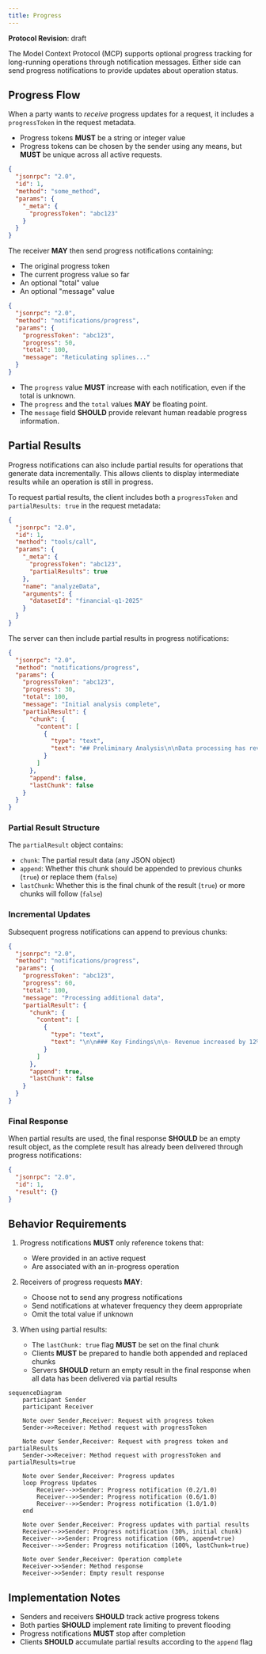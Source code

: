 ```yaml
---
title: Progress
---
```


<Info>**Protocol Revision**: draft</Info>

The Model Context Protocol (MCP) supports optional progress tracking for long-running
operations through notification messages. Either side can send progress notifications to
provide updates about operation status.

## Progress Flow

When a party wants to _receive_ progress updates for a request, it includes a
`progressToken` in the request metadata.

- Progress tokens **MUST** be a string or integer value
- Progress tokens can be chosen by the sender using any means, but **MUST** be unique
  across all active requests.

```json
{
  "jsonrpc": "2.0",
  "id": 1,
  "method": "some_method",
  "params": {
    "_meta": {
      "progressToken": "abc123"
    }
  }
}
```

The receiver **MAY** then send progress notifications containing:

- The original progress token
- The current progress value so far
- An optional "total" value
- An optional "message" value

```json
{
  "jsonrpc": "2.0",
  "method": "notifications/progress",
  "params": {
    "progressToken": "abc123",
    "progress": 50,
    "total": 100,
    "message": "Reticulating splines..."
  }
}
```

- The `progress` value **MUST** increase with each notification, even if the total is
  unknown.
- The `progress` and the `total` values **MAY** be floating point.
- The `message` field **SHOULD** provide relevant human readable progress information.

## Partial Results

Progress notifications can also include partial results for operations that generate data incrementally. This allows clients to display intermediate results while an operation is still in progress.

To request partial results, the client includes both a `progressToken` and `partialResults: true` in the request metadata:

```json
{
  "jsonrpc": "2.0",
  "id": 1,
  "method": "tools/call",
  "params": {
    "_meta": {
      "progressToken": "abc123",
      "partialResults": true
    },
    "name": "analyzeData",
    "arguments": {
      "datasetId": "financial-q1-2025"
    }
  }
}
```

The server can then include partial results in progress notifications:

```json
{
  "jsonrpc": "2.0",
  "method": "notifications/progress",
  "params": {
    "progressToken": "abc123",
    "progress": 30,
    "total": 100,
    "message": "Initial analysis complete",
    "partialResult": {
      "chunk": {
        "content": [
          {
            "type": "text",
            "text": "## Preliminary Analysis\n\nData processing has revealed initial patterns..."
          }
        ]
      },
      "append": false,
      "lastChunk": false
    }
  }
}
```

### Partial Result Structure

The `partialResult` object contains:

- `chunk`: The partial result data (any JSON object)
- `append`: Whether this chunk should be appended to previous chunks (`true`) or replace them (`false`)
- `lastChunk`: Whether this is the final chunk of the result (`true`) or more chunks will follow (`false`)

### Incremental Updates

Subsequent progress notifications can append to previous chunks:

```json
{
  "jsonrpc": "2.0",
  "method": "notifications/progress",
  "params": {
    "progressToken": "abc123",
    "progress": 60,
    "total": 100,
    "message": "Processing additional data",
    "partialResult": {
      "chunk": {
        "content": [
          {
            "type": "text",
            "text": "\n\n### Key Findings\n\n- Revenue increased by 12%\n- Customer acquisition cost reduced by 7%"
          }
        ]
      },
      "append": true,
      "lastChunk": false
    }
  }
}
```

### Final Response

When partial results are used, the final response **SHOULD** be an empty result object, as the complete result has already been delivered through progress notifications:

```json
{
  "jsonrpc": "2.0",
  "id": 1,
  "result": {}
}
```

## Behavior Requirements

1. Progress notifications **MUST** only reference tokens that:

   - Were provided in an active request
   - Are associated with an in-progress operation

2. Receivers of progress requests **MAY**:
   - Choose not to send any progress notifications
   - Send notifications at whatever frequency they deem appropriate
   - Omit the total value if unknown

3. When using partial results:
   - The `lastChunk: true` flag **MUST** be set on the final chunk
   - Clients **MUST** be prepared to handle both appended and replaced chunks
   - Servers **SHOULD** return an empty result in the final response when all data has been delivered via partial results

```mermaid
sequenceDiagram
    participant Sender
    participant Receiver

    Note over Sender,Receiver: Request with progress token
    Sender->>Receiver: Method request with progressToken

    Note over Sender,Receiver: Request with progress token and partialResults
    Sender->>Receiver: Method request with progressToken and partialResults=true

    Note over Sender,Receiver: Progress updates
    loop Progress Updates
        Receiver-->>Sender: Progress notification (0.2/1.0)
        Receiver-->>Sender: Progress notification (0.6/1.0)
        Receiver-->>Sender: Progress notification (1.0/1.0)
    end

    Note over Sender,Receiver: Progress updates with partial results
    Receiver-->>Sender: Progress notification (30%, initial chunk)
    Receiver-->>Sender: Progress notification (60%, append=true)
    Receiver-->>Sender: Progress notification (100%, lastChunk=true)

    Note over Sender,Receiver: Operation complete
    Receiver->>Sender: Method response
    Receiver->>Sender: Empty result response
```

## Implementation Notes

- Senders and receivers **SHOULD** track active progress tokens
- Both parties **SHOULD** implement rate limiting to prevent flooding
- Progress notifications **MUST** stop after completion
- Clients **SHOULD** accumulate partial results according to the `append` flag
